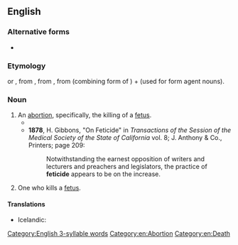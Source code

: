 ==English==

===Alternative forms===
* {{l|en|foeticide}}

===Etymology===
{{suffix|en|fetus|cide}} or {{suffix|en|fetus|icide}}, from {{etyl|fr|en}} {{m|fr|-cide}}, from {{etyl|la|en}} {{m|la|-cida||cutter, killer}}, from {{m|la|-cid}} (combining form of {{m|la|caedō||cut, kill}}) + {{m|la|-a||-er}} (used for form agent nouns).

===Noun===
{{en-noun}}

# An [[abortion]], specifically, the killing of a [[fetus]]. {{defdate|from 19th century}}
#* {{quote-book|lang=en|title=Abortion in Judaism
|author=Daniel Schiff
|publisher=Cambridge University Press
|year=2002
|isbn=0521521661|page=68
|passage=Zimra, then, takes an unequivocal stance; favoring Rashi's view over that of Maimonides, he offers little comfort for the ''rodef'' approach, holding instead that '''feticide''' cannot be regarded as murder becaue the fetus is not a ''nefesh''.}}
#* '''1878''', H. Gibbons, "On Feticide" in ''Transactions of the Session of the Medical Society of the State of California'' vol. 8; J. Anthony & Co., Printers; page 209:
#*: Notwithstanding the earnest opposition of writers and lecturers and preachers and legislators, the practice of '''feticide''' appears to be on the increase.
# One who kills a [[fetus]].

====Translations====
{{trans-top|killing of a fetus}}
* Icelandic: {{t|is|fósturdráp|n}}
{{trans-mid}}
{{trans-bottom}}

{{trans-top|one who kills a fetus}}
{{trans-mid}}
{{trans-bottom}}

[[Category:English 3-syllable words]]
[[Category:en:Abortion]]
[[Category:en:Death]]